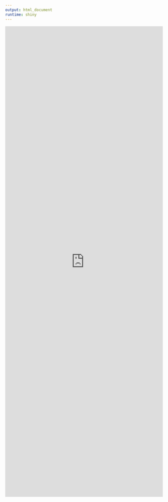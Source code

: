 ```yaml
---
output: html_document
runtime: shiny
---
```


<iframe width ="100%" height = "1500" frameborder="no" src="https://maticjancic.shinyapps.io/distance_sampling/"> </iframe>